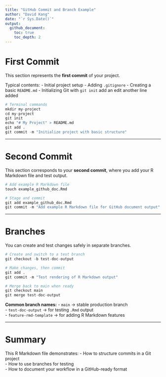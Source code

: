 ```yaml
---
title: "GitHub Commit and Branch Example"
author: "David Kang"
date: "`r Sys.Date()`"
output: 
  github_document:
    toc: true
    toc_depth: 2
---
```


# First Commit

This section represents the **first commit** of your project.

Typical contents:
- Initial project setup
- Adding `.gitignore`
- Creating a basic `README.md`
- Initializing Git with `git init`
add an edit
another line added


```r
# Terminal commands
mkdir my-project
cd my-project
git init
echo "# My Project" > README.md
git add .
git commit -m "Initialize project with basic structure"
```

---

# Second Commit

This section corresponds to your **second commit**, where you add your R Markdown file and test output.

```r
# Add example R Markdown file
touch example_github_doc.Rmd

# Stage and commit
git add example_github_doc.Rmd
git commit -m "Add example R Markdown file for GitHub document output"
```

---

# Branches

You can create and test changes safely in separate branches.

```r
# Create and switch to a test branch
git checkout -b test-doc-output

# Make changes, then commit
git add .
git commit -m "Test rendering of R Markdown output"

# Merge back to main when ready
git checkout main
git merge test-doc-output
```

**Common branch names:**
- `main` → stable production branch  
- `test-doc-output` → for testing `.Rmd` output  
- `feature-rmd-template` → for adding R Markdown features  

---

# Summary

This R Markdown file demonstrates:
- How to structure commits in a Git project  
- How to use branches for testing  
- How to document your workflow in a GitHub-ready format
